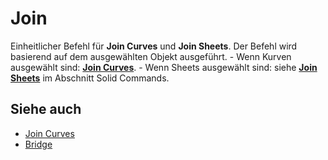 
# Join

<Reference shortcut="J" command="Join" button="" />

Einheitlicher Befehl für **Join Curves** und **Join Sheets**. Der Befehl wird basierend auf dem ausgewählten Objekt ausgeführt.
    - Wenn Kurven ausgewählt sind: [**Join Curves**](join-curves).
    - Wenn Sheets ausgewählt sind: siehe [**Join Sheets**](/solid/join-sheets) im Abschnitt Solid Commands.

## Siehe auch
- [Join Curves](join-curves)
- [Bridge](bridge)